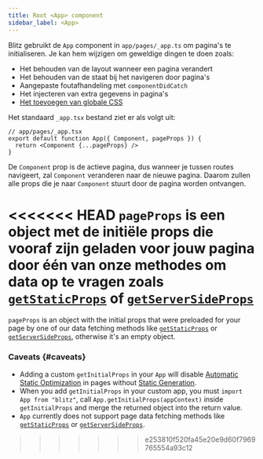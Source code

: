 ```yaml
---
title: Root <App> component
sidebar_label: <App>
---
```


Blitz gebruikt de `App` component in `app/pages/_app.ts` om pagina's te
initialiseren. Je kan hem wijzigen om geweldige dingen te doen zoals:

- Het behouden van de layout wanneer een pagina verandert
- Het behouden van de staat bij het navigeren door pagina's
- Aangepaste foutafhandeling met `componentDidCatch`
- Het injecteren van extra gegevens in pagina's
- [Het toevoegen van globale CSS](./css)

Het standaard `_app.tsx` bestand ziet er als volgt uit:

```tsx
// app/pages/_app.tsx
export default function App({ Component, pageProps }) {
  return <Component {...pageProps} />
}
```

De `Component` prop is de actieve pagina, dus wanneer je tussen routes
navigeert, zal `Component` veranderen naar de nieuwe pagina. Daarom zullen
alle props die je naar `Component` stuurt door de pagina worden ontvangen.

<<<<<<< HEAD
`pageProps` is een object met de initiële props die vooraf zijn geladen
voor jouw pagina door één van onze methodes om data op te vragen zoals
[`getStaticProps`](./get-static-props) of
[`getServerSideProps`](./get-server-side-props)
=======
`pageProps` is an object with the initial props that were preloaded for
your page by one of our data fetching methods like
[`getStaticProps`](./get-static-props) or
[`getServerSideProps`](./get-server-side-props), otherwise it's an empty
object.

### Caveats {#caveats}

- Adding a custom `getInitialProps` in your `App` will disable
  [Automatic Static Optimization](./pages#automatic-static-optimization)
  in pages without [Static Generation](./get-static-props).
- When you add `getInitialProps` in your custom app, you must
  `import App from "blitz"`, call `App.getInitialProps(appContext)` inside
  `getInitialProps` and merge the returned object into the return value.
- `App` currently does not support page data fetching methods like
  [`getStaticProps`](./get-static-props) or
  [`getServerSideProps`](./get-server-side-props).
>>>>>>> e253810f520fa45e20e9d60f7969765554a93c12
